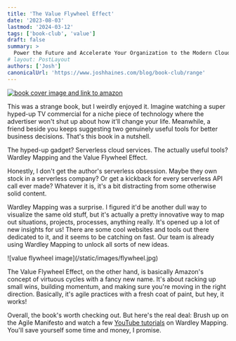 ```yaml
---
title: 'The Value Flywheel Effect'
date: '2023-08-03'
lastmod: '2024-03-12'
tags: ['book-club', 'value']
draft: false
summary: >
  Power the Future and Accelerate Your Organization to the Modern Cloud
# layout: PostLayout
authors: ['Josh']
canonicalUrl: 'https://www.joshhaines.com/blog/book-club/range'
---
```


<div className="mx-auto w-1/3">
  <a href="https://www.amazon.com/Value-Flywheel-Effect-Accelerate-Organization/dp/1950508579">
    <img
      alt="book cover image and link to amazon"
      src="https://m.media-amazon.com/images/I/51srfpHDMHL._SY445_SX342_.jpg"
    />
  </a>
</div>

This was a strange book, but I weirdly enjoyed it. Imagine watching a super hyped-up TV commercial for a niche piece of technology where the advertiser won't shut up about how it'll change your life. Meanwhile, a friend beside you keeps suggesting two genuinely useful tools for better business decisions. That's this book in a nutshell.

The hyped-up gadget? Serverless cloud services. The actually useful tools? Wardley Mapping and the Value Flywheel Effect.

Honestly, I don't get the author's serverless obsession. Maybe they own stock in a serverless company? Or get a kickback for every serverless API call ever made? Whatever it is, it's a bit distracting from some otherwise solid content.

Wardley Mapping was a surprise. I figured it'd be another dull way to visualize the same old stuff, but it's actually a pretty innovative way to map out situations, projects, processes, anything really. It's opened up a lot of new insights for us! There are some cool websites and tools out there dedicated to it, and it seems to be catching on fast. Our team is already using Wardley Mapping to unlock all sorts of new ideas.

<div className="-mx-2 flex flex-wrap justify-center overflow-hidden xl:-mx-2">
  <div className="my-1 w-full overflow-hidden px-2 xl:my-1 xl:w-1/2 xl:px-2">
    ![value flywheel image](/static/images/flywheel.jpg)
  </div>
</div>

The Value Flywheel Effect, on the other hand, is basically Amazon's concept of virtuous cycles with a fancy new name. It's about racking up small wins, building momentum, and making sure you're moving in the right direction. Basically, it's agile practices with a fresh coat of paint, but hey, it works!

Overall, the book's worth checking out. But here's the real deal: Brush up on the Agile Manifesto and watch a few [YouTube tutorials](https://www.youtube.com/watch?v=ya9UPuZ3-1c) on Wardley Mapping. You'll save yourself some time and money, I promise.
